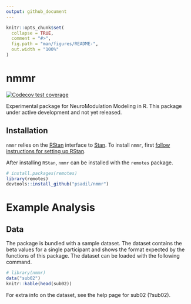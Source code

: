 ```yaml
---
output: github_document
---
```


<!-- README.md is generated from README.Rmd. Please edit that file -->

```r
knitr::opts_chunk$set(
  collapse = TRUE,
  comment = "#>",
  fig.path = "man/figures/README-",
  out.width = "100%"
)
```

# nmmr

<!-- badges: start -->
[![Codecov test coverage](https://codecov.io/gh/psadil/nmmr/branch/master/graph/badge.svg)](https://codecov.io/gh/psadil/nmmr?branch=master)
<!-- badges: end -->

Experimental package for NeuroModulation Modeling in R. This package under active development and not yet released.

## Installation

`nmmr` relies on the [RStan](https://github.com/stan-dev/rstan) interface to [Stan](https://mc-stan.org). To install `nmmr`, first [follow instructions for setting up RStan](https://github.com/stan-dev/rstan/wiki/RStan-Getting-Started).

After installing `RStan`, `nmmr` can be installed with the `remotes` package.

```r
# install.packages(remotes)
library(remotes)
devtools::install_github("psadil/nmmr")
```

# Example Analysis

## Data

The package is bundled with a sample dataset. The dataset contains the beta values for a single participant and shows the format expected by the functions of this package. The dataset can be loaded with the following command.

```r
# library(nmmr)
data("sub02")
knitr::kable(head(sub02))
```

For extra info on the dataset, see the help page for sub02 (?sub02).



